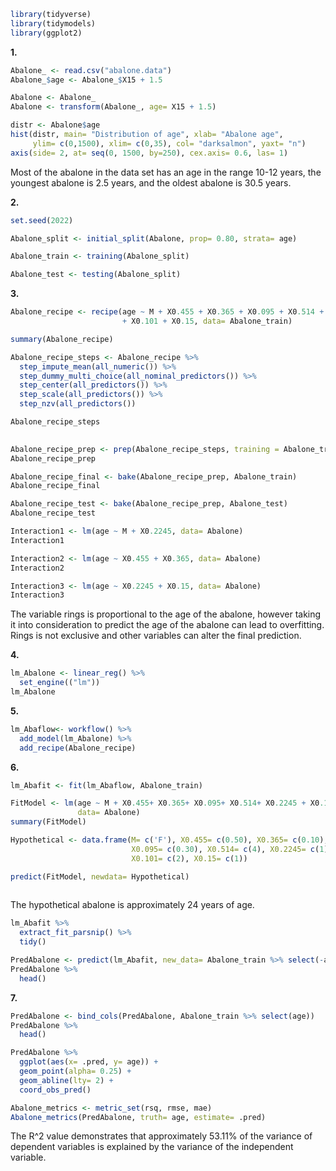 
```r
library(tidyverse)
library(tidymodels)
library(ggplot2)

```

**1.**

```r

Abalone_ <- read.csv("abalone.data")
Abalone_$age <- Abalone_$X15 + 1.5

Abalone <- Abalone_
Abalone <- transform(Abalone_, age= X15 + 1.5)

```

```r

distr <- Abalone$age
hist(distr, main= "Distribution of age", xlab= "Abalone age", 
     ylim= c(0,1500), xlim= c(0,35), col= "darksalmon", yaxt= "n")
axis(side= 2, at= seq(0, 1500, by=250), cex.axis= 0.6, las= 1)

```
Most of the abalone in the data set has an age in the range 10-12 years,
the youngest abalone is 2.5 years, and the oldest abalone is 30.5 years.

**2.**

```r

set.seed(2022)

Abalone_split <- initial_split(Abalone, prop= 0.80, strata= age)

Abalone_train <- training(Abalone_split)

Abalone_test <- testing(Abalone_split)

```

**3.**

```r

Abalone_recipe <- recipe(age ~ M + X0.455 + X0.365 + X0.095 + X0.514 + X0.2245 
                         + X0.101 + X0.15, data= Abalone_train)

summary(Abalone_recipe)

```
```r
Abalone_recipe_steps <- Abalone_recipe %>%
  step_impute_mean(all_numeric()) %>%
  step_dummy_multi_choice(all_nominal_predictors()) %>%
  step_center(all_predictors()) %>%
  step_scale(all_predictors()) %>%
  step_nzv(all_predictors())

Abalone_recipe_steps
  
```
```r

Abalone_recipe_prep <- prep(Abalone_recipe_steps, training = Abalone_train)
Abalone_recipe_prep

Abalone_recipe_final <- bake(Abalone_recipe_prep, Abalone_train)
Abalone_recipe_final

Abalone_recipe_test <- bake(Abalone_recipe_prep, Abalone_test)
Abalone_recipe_test

```

```r

Interaction1 <- lm(age ~ M + X0.2245, data= Abalone)
Interaction1

Interaction2 <- lm(age ~ X0.455 + X0.365, data= Abalone)
Interaction2

Interaction3 <- lm(age ~ X0.2245 + X0.15, data= Abalone)
Interaction3


```

The variable rings is proportional to the age of the abalone, however taking 
it into consideration to predict the age of the abalone can lead to overfitting.
Rings is not exclusive and other variables can alter the final prediction.

**4.**

```r

lm_Abalone <- linear_reg() %>%
  set_engine(("lm"))
lm_Abalone

```

**5.**

```r

lm_Abaflow<- workflow() %>%
  add_model(lm_Abalone) %>%
  add_recipe(Abalone_recipe)

```

**6.**

```r

lm_Abafit <- fit(lm_Abaflow, Abalone_train)

FitModel <- lm(age ~ M + X0.455+ X0.365+ X0.095+ X0.514+ X0.2245 + X0.15, 
               data= Abalone)
summary(FitModel)

Hypothetical <- data.frame(M= c('F'), X0.455= c(0.50), X0.365= c(0.10), 
                           X0.095= c(0.30), X0.514= c(4), X0.2245= c(1), 
                           X0.101= c(2), X0.15= c(1))

predict(FitModel, newdata= Hypothetical)
 
```

The hypothetical abalone is approximately 24 years of age.

```r

lm_Abafit %>%
  extract_fit_parsnip() %>%
  tidy()

PredAbalone <- predict(lm_Abafit, new_data= Abalone_train %>% select(-age) )
PredAbalone %>%
  head()

```


**7.**

```r

PredAbalone <- bind_cols(PredAbalone, Abalone_train %>% select(age))
PredAbalone %>%
  head()

PredAbalone %>%
  ggplot(aes(x= .pred, y= age)) +
  geom_point(alpha= 0.25) +
  geom_abline(lty= 2) +
  coord_obs_pred()

Abalone_metrics <- metric_set(rsq, rmse, mae)
Abalone_metrics(PredAbalone, truth= age, estimate= .pred)

```

The R^2 value demonstrates that approximately 53.11% of the variance of
dependent variables is explained by the variance of the independent variable.
